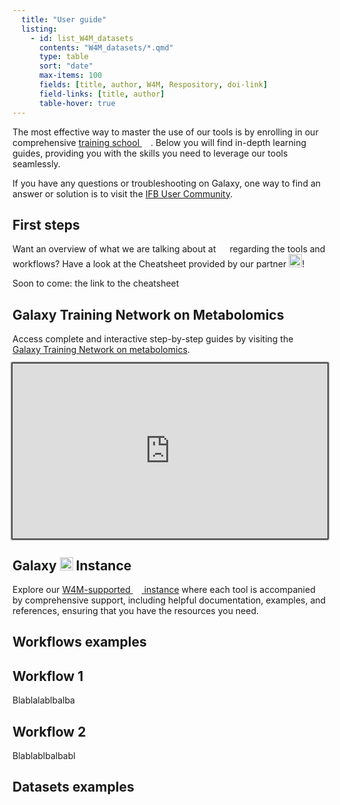 ---
  title: "User guide"
  listing: 
    - id: list_W4M_datasets
      contents: "W4M_datasets/*.qmd"
      type: table
      sort: "date"
      max-items: 100
      fields: [title, author, W4M, Respository, doi-link]
      field-links: [title, author]
      table-hover: true
---

The most effective way to master the use of our tools is by enrolling in our comprehensive [training school ![](/images/W4E_icon.svg){height=1em}](/news.qmd). Below you will find in-depth learning guides, providing you with the skills you need to leverage our tools seamlessly.

If you have any questions or troubleshooting on Galaxy, one way to find an answer or solution is to visit the [IFB User Community](community.france-bioinformatique.fr/c/workflow4metabolomics/).

## First steps

Want an overview of what we are talking about at ![](/images/W4M_icon.svg){height=1em} regarding the tools and workflows? 
Have a look at the Cheatsheet provided by our partner [![](https://www.metabohub.fr/media/752){height=1.5em}](https://www.metabohub.fr/home.html)!

Soon to come: the link to the cheatsheet

## Galaxy Training Network on Metabolomics

Access complete and interactive step-by-step guides by visiting the [![](https://training.galaxyproject.org/training-material/assets/images/GTN-60px.png){height=1em} Galaxy Training Network on metabolomics](https://training.galaxyproject.org/training-material/topics/metabolomics/).

```{=html}
<iframe style="
  width:100%;
  height:20em;
  border-style:none;
  box-shadow:0px 0px 2px 2px"
  src="https://training.galaxyproject.org/training-material/topics/metabolomics/" title="Galaxy GTN"
></iframe>
```

## Galaxy ![](/images/W4M_icon.svg){height=1em} Instance

Explore our [W4M-supported ![](https://galaxyproject.org/images/galaxy-logos/galaxy_logo_25percent.png){height=1em} instance](https://workflow4metabolomics.usegalaxy.fr/) 
where each tool is accompanied by comprehensive support, including helpful documentation, examples, and references, ensuring that you have the resources you need.

## Workflows examples
::: {.panel-tabset}
## Workflow 1

Blablalablbalba

## Workflow 2

Blablablbalbabl

:::

## Datasets examples


:::{#list_W4M_datasets}

:::